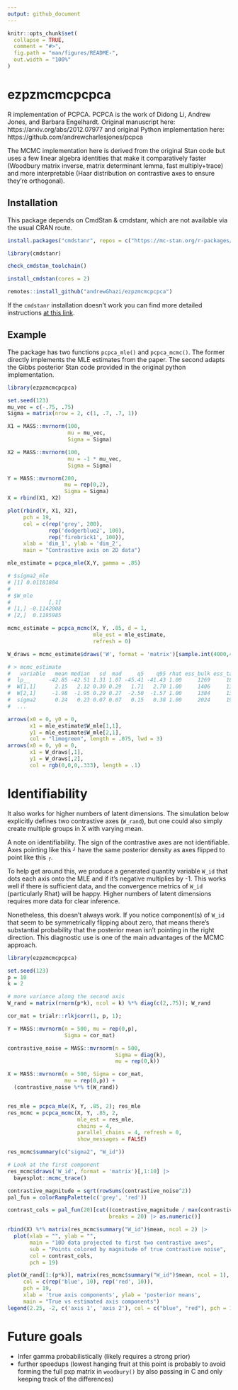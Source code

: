 ```yaml
---
output: github_document
---
```


<!-- README.md is generated from README.Rmd. Please edit that file -->

```r
knitr::opts_chunk$set(
  collapse = TRUE,
  comment = "#>",
  fig.path = "man/figures/README-",
  out.width = "100%"
)
```

# ezpzmcmcpcpca

R implementation of PCPCA. PCPCA is the work of Didong Li, Andrew Jones, and Barbara Engelhardt. Original manuscript here: https://arxiv.org/abs/2012.07977 and original Python implementation here: https://github.com/andrewcharlesjones/pcpca

The MCMC implementation here is derived from the original Stan code but uses a few linear algebra identities  that make it comparatively faster (Woodbury matrix inverse, matrix determinant lemma, fast multiply+trace) and more interpretable (Haar distribution on contrastive axes to ensure they're orthogonal).

<!-- badges: start -->
<!-- badges: end -->

## Installation

This package depends on CmdStan & cmdstanr, which are not available via the usual CRAN route. 

```r
install.packages("cmdstanr", repos = c("https://mc-stan.org/r-packages/", getOption("repos")))

library(cmdstanr)

check_cmdstan_toolchain()

install_cmdstan(cores = 2)

remotes::install_github("andrewGhazi/ezpzmcmcpcpca")
```

If the `cmdstanr` installation doesn't work you can find more detailed instructions [at this link](https://mc-stan.org/cmdstanr/). 

## Example

The package has two functions `pcpca_mle()` and `pcpca_mcmc()`. The former directly implements the MLE estimates from the paper. The second adapts the Gibbs posterior Stan code provided in the original python implementation. 

```r
library(ezpzmcmcpcpca)

set.seed(123)
mu_vec = c(-.75, .75)
Sigma = matrix(nrow = 2, c(1, .7, .7, 1))

X1 = MASS::mvrnorm(100, 
                   mu = mu_vec,
                   Sigma = Sigma)

X2 = MASS::mvrnorm(100, 
                   mu = -1 * mu_vec,
                   Sigma = Sigma)

Y = MASS::mvrnorm(200, 
                  mu = rep(0,2),
                  Sigma = Sigma)
X = rbind(X1, X2)

plot(rbind(Y, X1, X2),
     pch = 19, 
     col = c(rep('grey', 200), 
             rep('dodgerblue2', 100), 
             rep('firebrick1', 100)),
     xlab = 'dim_1', ylab = 'dim_2',
     main = "Contrastive axis on 2D data")

mle_estimate = pcpca_mle(X,Y, gamma = .85)

# $sigma2_mle
# [1] 0.01181884
# 
# $W_mle
#            [,1]
# [1,] -0.1142008
# [2,]  0.1195985

mcmc_estimate = pcpca_mcmc(X, Y, .85, d = 1,
                           mle_est = mle_estimate, 
                           refresh = 0)

W_draws = mcmc_estimate$draws('W', format = 'matrix')[sample.int(4000,40),]

# > mcmc_estimate
#   variable   mean median   sd  mad     q5    q95 rhat ess_bulk ess_tail
#  lp__      -42.85 -42.51 1.31 1.07 -45.41 -41.43 1.00     1269     1860
#  W[1,1]      2.15   2.12 0.30 0.29   1.71   2.70 1.00     1406     1312
#  W[2,1]     -1.98  -1.95 0.29 0.27  -2.50  -1.57 1.00     1384     1329
#  sigma2      0.24   0.23 0.07 0.07   0.15   0.38 1.00     2024     1901
#  ...

arrows(x0 = 0, y0 = 0,
       x1 = mle_estimate$W_mle[1,1],
       y1 = mle_estimate$W_mle[2,1], 
       col = "limegreen", length = .075, lwd = 3)
arrows(x0 = 0, y0 = 0,
       x1 = W_draws[,1],
       y1 = W_draws[,2], 
       col = rgb(0,0,0,.333), length = .1)
```


# Identifiability 

It also works for higher numbers of latent dimensions. The simulation below explicitly defines two contrastive axes (`W_rand`), but one could also simply create multiple groups in X with varying mean. 

A note on identifiability. The sign of the contrastive axes are not identifiable. Axes pointing like this `┘` have the same posterior density as axes flipped to point like this `┌`. 

To help get around this, we produce a generated quantity variable `W_id` that dots each axis onto the MLE and if it's negative multiplies by -1. This works well if there is sufficient data, and the convergence metrics of `W_id` (particularly Rhat) will be happy. Higher numbers of latent dimensions requires more data for clear inference. 

Nonetheless, this doesn't always work. If you notice component(s) of `W_id` that seem to be symmetrically flipping about zero, that means there's substantial probability that the posterior mean isn't pointing in the right direction. This diagnostic use is one of the main advantages of the MCMC approach. 

```r
library(ezpzmcmcpcpca)

set.seed(123)
p = 10
k = 2

# more variance along the second axis
W_rand = matrix(rnorm(p*k), ncol = k) %*% diag(c(2,.75)); W_rand

cor_mat = trialr::rlkjcorr(1, p, 1);

Y = MASS::mvrnorm(n = 500, mu = rep(0,p),
                  Sigma = cor_mat)

contrastive_noise = MASS::mvrnorm(n = 500,
                                  Sigma = diag(k),
                                  mu = rep(0,k))

X = MASS::mvrnorm(n = 500, Sigma = cor_mat,
                  mu = rep(0,p)) +
  (contrastive_noise %*% t(W_rand))


res_mle = pcpca_mle(X, Y, .85, 2); res_mle
res_mcmc = pcpca_mcmc(X, Y, .85, 2, 
                      mle_est = res_mle,
                      chains = 4,
                      parallel_chains = 4, refresh = 0,
                      show_messages = FALSE)

res_mcmc$summary(c("sigma2", "W_id"))

# Look at the first component
res_mcmc$draws('W_id', format = 'matrix')[,1:10] |>
  bayesplot::mcmc_trace() 

contrastive_magnitude = sqrt(rowSums(contrastive_noise^2))
pal_fun = colorRampPalette(c('grey', 'red'))

contrast_cols = pal_fun(20)[cut((contrastive_magnitude / max(contrastive_magnitude)),
                                breaks = 20) |> as.numeric()]

rbind(X) %*% matrix(res_mcmc$summary("W_id")$mean, ncol = 2) |> 
  plot(xlab = "", ylab = "",
       main = "10D data projected to first two contrastive axes",
       sub = "Points colored by magnitude of true contrastive noise",
       col = contrast_cols, 
       pch = 19)

plot(W_rand[1:(p*k)], matrix(res_mcmc$summary("W_id")$mean, ncol = 1), 
     col = c(rep('blue', 10), rep('red', 10)),
     pch = 19, 
     xlab = 'true axis components', ylab = 'posterior means', 
     main = "True vs estimated axis components")
legend(2.25, -2, c('axis 1', 'axis 2'), col = c("blue", "red"), pch = 19)
```

# Future goals

* Infer gamma probabilistically (likely requires a strong prior)
* further speedups (lowest hanging fruit at this point is probably to avoid forming the full pxp matrix in `woodbury()` by also passing in C and only keeping track of the differences)

